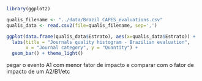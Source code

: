 
```r
library(ggplot2)

qualis_filename <- "../data/Brazil_CAPES_evaluations.csv"
qualis_data <- read.csv2(file=qualis_filename, sep=',')

ggplot(data.frame(qualis_data$Estrato), aes(x=qualis_data$Estrato)) +
  labs(title = "Journals quality histogram - Brazilian evaluation",
       x = "Journal category", y = "Quantity") + 
  geom_bar() + theme_light()
```


pegar o evento A1 com menor fator de impacto e comparar com o fator de impacto de um A2/B1/etc